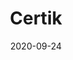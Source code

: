 ---
title: Certik
status: publish
date: 2020-09-24
slug: CertiK is a formal verification platform for smart contracts and blockchain ecosystems.
website: https://community.iotex.io/t/iotex-certik-announce-partnership-focused-on-blockchain-and-smart-contract-security/73
twitter:
logo:
featured_img: https://wp.gcap1.iotex.io/wp-content/uploads/2020/10/certik.jpg
telegram:
---